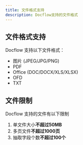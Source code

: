 ```yaml
---
title: 文件格式支持
description: Docflow支持的文件格式
---
```


## 文件格式支持
Docflow 支持以下文件格式：
- 图片 (JPEG/JPG/PNG)
- PDF
- Office (DOC/DOCX/XLS/XLSX)
- OFD
- TXT

## 文件限制

Docflow 支持的文件有以下限制

1. 单文件大小**不超过50MB**
2. 多页文件**不超过1000页**
3. 抽取字段个数**不超过100个**